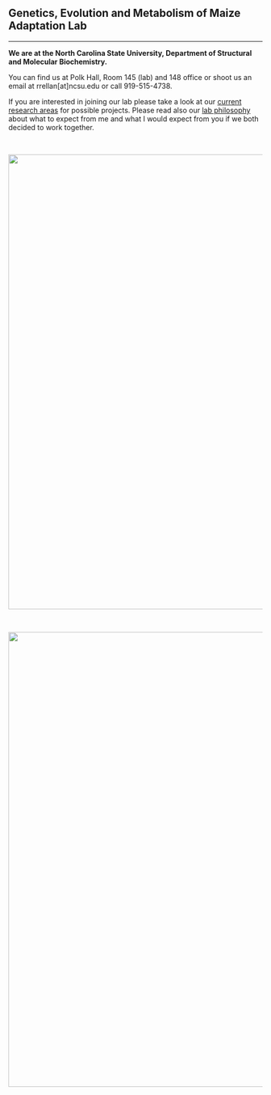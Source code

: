 <!-- break -->
<br>	<br>
<!-- break -->  

## **G**enetics, **E**volution and **M**etabolism of **M**aize **A**daptation Lab

-----------

**We are at the North Carolina State University, Department of Structural and Molecular Biochemistry.** 

You can find us at Polk Hall, Room 145 (lab) and 148 office or shoot us an email at  rrellan[at]ncsu.edu or call 919-515-4738.

If you are interested in joining our lab please take a look at our [current research areas](http://www.gemmalab.org/research.html) for possible projects. Please read also our [lab philosophy](http://www.gemmalab.org/expectations.html) about what to expect from me and what I would expect from you if we both decided to work together.     

<br>

<img src="images/nevado_de_toluca.png" style="width: 900px;">

<br>

<img src="images/winter_nursery_jan_2017.png" style="width: 900px;">  


